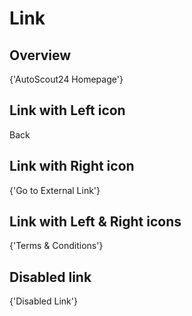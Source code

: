 


<Meta title="Components/Link" component={Link} />

# Link

## Overview

<Canvas>
  <Story name="Overview">
    <Link href="https://autoscout24.ch">{'AutoScout24 Homepage'}</Link>
  </Story>
</Canvas>

## Link with Left icon

<Canvas>
  <Story name="Link with Left icon">
    <Link leftIcon={ArrowBackIcon}>Back</Link>
  </Story>
</Canvas>

## Link with Right icon

<Canvas>
  <Story name="Link with Right icon">
    <Link
      rightIcon={ExternalLinkIcon}
      href="https://google.com"
      target="_blank"
    >
      {'Go to External Link'}
    </Link>
  </Story>
</Canvas>

## Link with Left & Right icons

<Canvas>
  <Story name="Link with Left & Right icons">
    <Link leftIcon={ArrowBackIcon} rightIcon={ExternalLinkIcon}>
      {'Terms & Conditions'}
    </Link>
  </Story>
</Canvas>

## Disabled link

<Canvas>
  <Story name="Disabled link">
    <Link
      leftIcon={ArrowBackIcon}
      rightIcon={ExternalLinkIcon}
      isDisabled={true}
    >
      {'Disabled Link'}
    </Link>
  </Story>
</Canvas>

